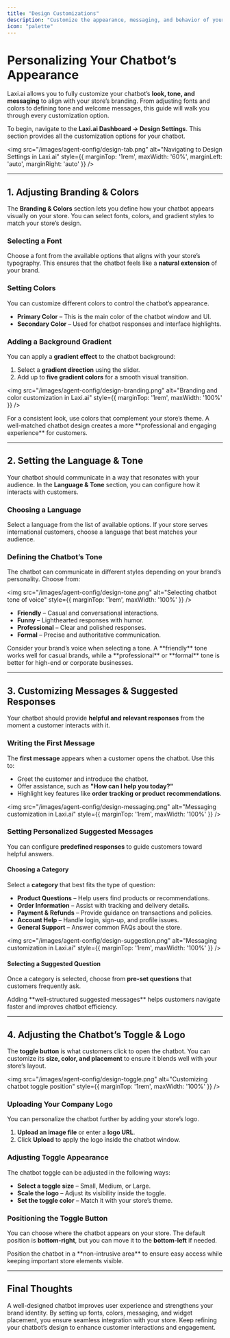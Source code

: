 ```yaml
---
title: "Design Customizations"
description: "Customize the appearance, messaging, and behavior of your AI chatbot to match your brand."
icon: "palette"
---
```


# Personalizing Your Chatbot’s Appearance  

Laxi.ai allows you to fully customize your chatbot’s **look, tone, and messaging** to align with your store’s branding. From adjusting fonts and colors to defining tone and welcome messages, this guide will walk you through every customization option.  

To begin, navigate to the **Laxi.ai Dashboard → Design Settings**. This section provides all the customization options for your chatbot.  

<img src="/images/agent-config/design-tab.png" alt="Navigating to Design Settings in Laxi.ai" style={{ marginTop: '1rem', maxWidth: '60%', marginLeft: 'auto', marginRight: 'auto' }} />

---

## 1. Adjusting Branding & Colors  

The **Branding & Colors** section lets you define how your chatbot appears visually on your store. You can select fonts, colors, and gradient styles to match your store’s design.

### Selecting a Font  
Choose a font from the available options that aligns with your store’s typography. This ensures that the chatbot feels like a **natural extension** of your brand.

### Setting Colors  
You can customize different colors to control the chatbot’s appearance.  

- **Primary Color** – This is the main color of the chatbot window and UI.  
- **Secondary Color** – Used for chatbot responses and interface highlights.  

### Adding a Background Gradient  
You can apply a **gradient effect** to the chatbot background:  

1. Select a **gradient direction** using the slider.  
2. Add up to **five gradient colors** for a smooth visual transition.  

<img src="/images/agent-config/design-branding.png" alt="Branding and color customization in Laxi.ai" style={{ marginTop: '1rem', maxWidth: '100%' }} />

<Info>
For a consistent look, use colors that complement your store’s theme. A well-matched chatbot design creates a more **professional and engaging experience** for customers.
</Info>

---

## 2. Setting the Language & Tone  

Your chatbot should communicate in a way that resonates with your audience. In the **Language & Tone** section, you can configure how it interacts with customers.  

### Choosing a Language  
Select a language from the list of available options. If your store serves international customers, choose a language that best matches your audience.

### Defining the Chatbot’s Tone  
The chatbot can communicate in different styles depending on your brand’s personality. Choose from:  

<img src="/images/agent-config/design-tone.png" alt="Selecting chatbot tone of voice" style={{ marginTop: '1rem', maxWidth: '100%' }} />

- **Friendly** – Casual and conversational interactions.  
- **Funny** – Lighthearted responses with humor.  
- **Professional** – Clear and polished responses.  
- **Formal** – Precise and authoritative communication.  

<Note>
Consider your brand’s voice when selecting a tone. A **friendly** tone works well for casual brands, while a **professional** or **formal** tone is better for high-end or corporate businesses.
</Note>

---

## 3. Customizing Messages & Suggested Responses  

Your chatbot should provide **helpful and relevant responses** from the moment a customer interacts with it.  

### Writing the First Message  
The **first message** appears when a customer opens the chatbot. Use this to:  

- Greet the customer and introduce the chatbot.  
- Offer assistance, such as **"How can I help you today?"**  
- Highlight key features like **order tracking or product recommendations**.  

<img src="/images/agent-config/design-messaging.png" alt="Messaging customization in Laxi.ai" style={{ marginTop: '1rem', maxWidth: '100%' }} />

### Setting Personalized Suggested Messages  
You can configure **predefined responses** to guide customers toward helpful answers.  

#### Choosing a Category  
Select a **category** that best fits the type of question:  

- **Product Questions** – Help users find products or recommendations.  
- **Order Information** – Assist with tracking and delivery details.  
- **Payment & Refunds** – Provide guidance on transactions and policies.  
- **Account Help** – Handle login, sign-up, and profile issues.  
- **General Support** – Answer common FAQs about the store.  

<img src="/images/agent-config/design-suggestion.png" alt="Messaging customization in Laxi.ai" style={{ marginTop: '1rem', maxWidth: '100%' }} />

#### Selecting a Suggested Question  
Once a category is selected, choose from **pre-set questions** that customers frequently ask.  

<Tip>
Adding **well-structured suggested messages** helps customers navigate faster and improves chatbot efficiency.
</Tip>

---

## 4. Adjusting the Chatbot’s Toggle & Logo  

The **toggle button** is what customers click to open the chatbot. You can customize its **size, color, and placement** to ensure it blends well with your store’s layout.  

<img src="/images/agent-config/design-toggle.png" alt="Customizing chatbot toggle position" style={{ marginTop: '1rem', maxWidth: '100%' }} />

### Uploading Your Company Logo  
You can personalize the chatbot further by adding your store’s logo.  

1. **Upload an image file** or enter a **logo URL**.  
2. Click **Upload** to apply the logo inside the chatbot window.  

### Adjusting Toggle Appearance  
The chatbot toggle can be adjusted in the following ways:  

- **Select a toggle size** – Small, Medium, or Large.  
- **Scale the logo** – Adjust its visibility inside the toggle.  
- **Set the toggle color** – Match it with your store’s theme.  

### Positioning the Toggle Button  
You can choose where the chatbot appears on your store. The default position is **bottom-right**, but you can move it to the **bottom-left** if needed.

<Tip>
Position the chatbot in a **non-intrusive area** to ensure easy access while keeping important store elements visible.
</Tip>

---

## Final Thoughts  

A well-designed chatbot improves user experience and strengthens your brand identity. By setting up fonts, colors, messaging, and widget placement, you ensure seamless integration with your store. Keep refining your chatbot’s design to enhance customer interactions and engagement.
